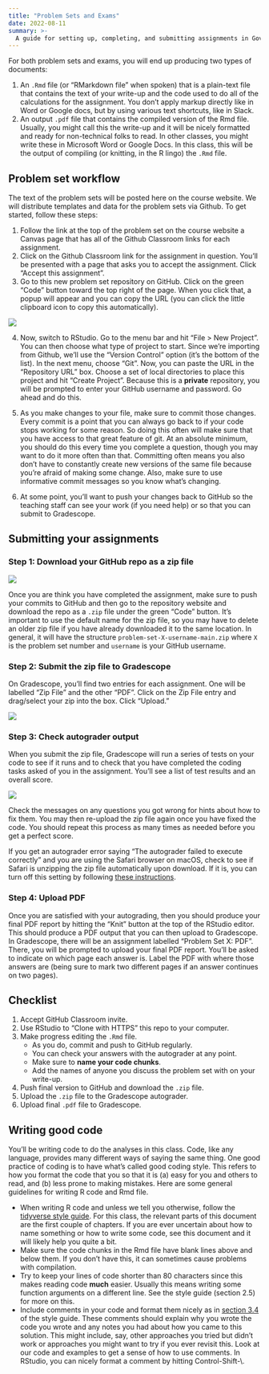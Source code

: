 ```yaml
---
title: "Problem Sets and Exams"
date: 2022-08-11
summary: >-
  A guide for setting up, completing, and submitting assignments in Gov 50. 
---
```


For both problem sets and exams, you will end up producing two types of documents:

1. An `.Rmd` file (or "RMarkdown file" when spoken) that is a plain-text file that contains the text of your write-up and the code used to do all of the calculations for the assignment. You don't apply markup directly like in Word or Google docs, but by using various text shortcuts, like in Slack. 
2. An output `.pdf` file that contains the compiled version of the Rmd file. Usually, you might call this the write-up and it will be nicely formatted and ready for non-technical folks to read. In other classes, you might write these in Microsoft Word or Google Docs. In this class, this will be the output of compiling (or knitting, in the R lingo) the `.Rmd` file. 


## Problem set workflow

The text of the problem sets will be posted here on the course website. We will distribute templates and data for the problem sets via Github. To get started, follow these steps:

1. Follow the link at the top of the problem set on the course website
   a Canvas page that has all of the Github Classroom links for each
   assignment.
2. Click on the Github Classroom link for the assignment in question.
   You'll be presented with a page that asks you to accept the
   assignment. Click "Accept this assignment".
3. Go to this new problem set repository on GitHub. Click on the green
   "Code" button toward the top right of the page. When you click
   that, a popup will appear and you can copy the URL (you can click
   the little clipboard icon to copy this automatically).

![](/files/img/assignments/github-clone.png){fig-alt="Cloning the repo"}

4. Now, switch to RStudio. Go to the menu bar and hit "File > New
   Project". You can then choose what type of project to start. Since
   we're importing from Github, we'll use the "Version Control" option
   (it's the bottom of the list). In the next menu, choose "Git". Now,
   you can paste the URL in the "Repository URL" box. Choose a set of
   local directories to place this project and hit "Create Project".
   Because this is a **private** repository, you will be prompted to
   enter your GitHub username and password. Go ahead and do this.

5. As you make changes to your file, make sure to commit those
   changes. Every commit is a point that you can always go back to if
   your code stops working for some reason. So doing this often will
   make sure that you have access to that great feature of git. At an
   absolute minimum, you should do this every time you complete a
   question, though you may want to do it more often than that.
   Committing often means you also don't have to constantly create new
   versions of the same file because you're afraid of making some
   change. Also, make sure to use informative commit messages so you
   know what's changing.

6. At some point, you'll want to push your changes back to GitHub so
   the teaching staff can see your work (if you need help) or so that
   you can submit to Gradescope.


## Submitting your assignments 

### Step 1: Download your GitHub repo as a zip file

![](/files/img/github-zip.png){fig-alt="Downloading your repo as a zip file"}

Once you are think you have completed the assignment, make sure to push your commits to GitHub and then go to the repository website and download the repo as a `.zip` file under the green "Code" button. It's important to use the default name for the zip file, so you may have to delete an older zip file if you have already downloaded it to the same location. In general, it will have the structure `problem-set-X-username-main.zip` where `X` is the problem set number and `username` is your GitHub username. 

### Step 2: Submit the zip file to Gradescope

On Gradescope, you'll find two entries for each assignment. One will be labelled "Zip File" and the other "PDF". Click on the Zip File entry and drag/select your zip into the box. Click "Upload."

![](/files/img/assignments/gradescope-upload.png){fig-alt="Uploading your zip file to Gradescope"}

### Step 3: Check autograder output

When you submit the zip file, Gradescope will run a series of tests on your code to see if it runs and to check that you have completed the coding tasks asked of you in the assignment. You'll see a list of test results and an overall score.

![](/files/img/assignments/autograder-results.png){fig-alt="Uploading your zip file to Gradescope"}

Check the messages on any questions you got wrong for hints about how to fix them. You may then re-upload the zip file again once you have fixed the code. You should repeat this process as many times as needed before you get a perfect score. 

If you get an autograder error saying "The autograder failed to execute correctly" and you are using the Safari browser on macOS, check to see if Safari is unzipping the zip file automatically upon download. If it is, you can turn off this setting by following [these instructions](https://wiki.umbc.edu/pages/viewpage.action?pageId=31919091). 

### Step 4: Upload PDF

Once you are satisfied with your autograding, then you should produce your final PDF report by hitting the "Knit" button at the top of the RStudio editor. This should produce a PDF output that you can then upload to Gradescope. In Gradescope, there will be an assignment labelled "Problem Set X: PDF". There, you will be prompted to upload your final PDF report. You'll be asked to indicate on which page each answer is. Label the PDF with where those answers are (being sure to mark two different pages if an answer continues on two pages).


## Checklist

1. Accept GitHub Classroom invite.
2. Use RStudio to "Clone with HTTPS" this repo to your computer. 
3. Make progress editing the `.Rmd` file. 
   - As you do, commit and push to GitHub regularly. 
   - You can check your answers with the autograder at any point. 
   - Make sure to **name your code chunks**.
   - Add the names of anyone you discuss the problem set with on your write-up. 
4. Push final version to GitHub and download the `.zip` file. 
5. Upload the `.zip` file to the Gradescope autograder. 
6. Upload final `.pdf` file to Gradescope.

## Writing good code

You'll be writing code to do the analyses in this class. Code, like any language, provides many different ways of saying the same thing. One good practice of coding is to have what's called good coding style. This refers to how you format the code that you so that it is (a) easy for you and others to read, and (b) less prone to making mistakes. Here are some general guidelines for writing R code and Rmd file.

- When writing R code and unless we tell you otherwise, follow the [tidyverse style guide](https://style.tidyverse.org/). For this class, the relevant parts of this document are the first couple of chapters. If you are ever uncertain about how to name something or how to write some code, see this document and it will likely help you quite a bit. 
- Make sure the code chunks in the Rmd file have blank lines above and below them. If you don't have this, it can sometimes cause problems with compilation. 
- Try to keep your lines of code shorter than 80 characters since this makes reading code **much** easier. Usually this means writing some function arguments on a different line. See the style guide (section 2.5) for more on this. 
- Include comments in your code and format them nicely as in [section 3.4](https://style.tidyverse.org/functions.html#comments-1) of the style guide. These comments should explain why you wrote the code you wrote and any notes you had about how you came to this solution. This might include, say, other approaches you tried but didn't work or approaches you might want to try if you ever revisit this. Look at our code and examples to get a sense of how to use comments. In RStudio, you can nicely format a comment by hitting Control-Shift-\\. 
